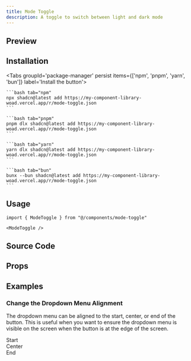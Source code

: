 ```yaml
---
title: Mode Toggle
description: A toggle to switch between light and dark mode
---
```




## Preview

<RegistryPreview>
    <ModeToggle />
</RegistryPreview>

## Installation

<div className="w-full flex justify-end">
    <OpenInV0Button url="https://my-component-library-woad.vercel.app/r/mode-toggle.json" />
</div>

<Tabs groupId='package-manager' persist items={['npm', 'pnpm', 'yarn', 'bun']} label='Install the button'>

    ```bash tab="npm"
    npx shadcn@latest add https://my-component-library-woad.vercel.app/r/mode-toggle.json
    ```

    ```bash tab="pnpm"
    pnpm dlx shadcn@latest add https://my-component-library-woad.vercel.app/r/mode-toggle.json
    ```

    ```bash tab="yarn"
    yarn dlx shadcn@latest add https://my-component-library-woad.vercel.app/r/mode-toggle.json
    ```

    ```bash tab="bun"
    bunx --bun shadcn@latest add https://my-component-library-woad.vercel.app/r/mode-toggle.json
    ```
</Tabs>

## Usage

```tsx
import { ModeToggle } from "@/components/mode-toggle"
```

```tsx
<ModeToggle />
```

## Source Code

<RegistryExplorer 
  componentName="mode-toggle" 
  defaultSelectedFile="registry/mode-toggle/components/mode-toggle.tsx" 
/>

## Props

<AutoTypeTable path="./registry/mode-toggle/components/mode-toggle.tsx" name="ModeToggleProps" />

## Examples

### Change the Dropdown Menu Alignment

The dropdown menu can be aligned to the start, center, or end of the button.  This is useful when you want to ensure the dropdown menu is visible on the screen when the button is at the edge of the screen.

<Card className="min-h-[350px] bg-background shadow-none flex flex-row gap-4 justify-between p-4 items-start pt-[116px]">
<div className="flex flex-col gap-3 items-start">
  <Label htmlFor="start-toggle" className="text-sm text-muted-foreground">Start</Label>
  <ModeToggle align="start" />
</div>
<div className="flex flex-col gap-3 items-center">
  <Label htmlFor="center-toggle" className="text-sm text-muted-foreground">Center</Label>
  <ModeToggle align="center" />
</div>
<div className="flex flex-col gap-3 items-end">
  <Label htmlFor="end-toggle" className="text-sm text-muted-foreground">End</Label>
  <ModeToggle align="end" />
</div>
</Card>